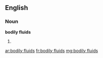 ==English==

===Noun===
'''bodily fluids'''

# {{plural of|bodily fluid}}

[[ar:bodily fluids]]
[[fr:bodily fluids]]
[[mg:bodily fluids]]
